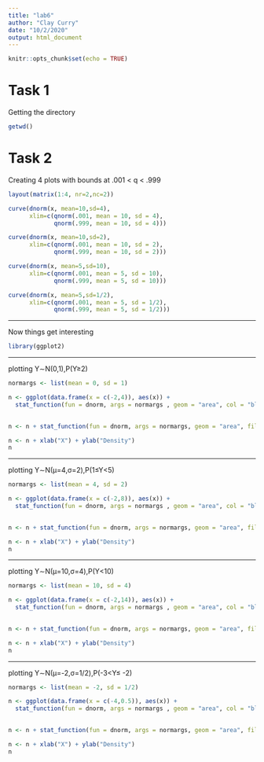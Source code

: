 ---
title: "lab6"
author: "Clay Curry"
date: "10/2/2020"
output: html_document
---

```{r setup, include=FALSE}
knitr::opts_chunk$set(echo = TRUE)
```

# Task 1
Getting the directory
```{r}
getwd()
```

# Task 2
Creating 4 plots with bounds at .001 < q < .999
```{r}
layout(matrix(1:4, nr=2,nc=2))

curve(dnorm(x, mean=10,sd=4),
      xlim=c(qnorm(.001, mean = 10, sd = 4),
             qnorm(.999, mean = 10, sd = 4)))

curve(dnorm(x, mean=10,sd=2),
      xlim=c(qnorm(.001, mean = 10, sd = 2),
             qnorm(.999, mean = 10, sd = 2)))

curve(dnorm(x, mean=5,sd=10),
      xlim=c(qnorm(.001, mean = 5, sd = 10),
             qnorm(.999, mean = 5, sd = 10)))

curve(dnorm(x, mean=5,sd=1/2),      
      xlim=c(qnorm(.001, mean = 5, sd = 1/2),
             qnorm(.999, mean = 5, sd = 1/2)))

```

---

Now things get interesting

```{r cached=TRUE}
library(ggplot2)
```


---

plotting	Y∼N(0,1),P(Y≥2)

```{r}
normargs <- list(mean = 0, sd = 1)

n <- ggplot(data.frame(x = c(-2,4)), aes(x)) + 
  stat_function(fun = dnorm, args = normargs , geom = "area", col = "black") 
  

n <- n + stat_function(fun = dnorm, args = normargs, geom = "area", fill = "green", alpha = 2,xlim = c(2,4)) 

n <- n + xlab("X") + ylab("Density")
n
```


---

plotting	Y∼N(μ=4,σ=2),P(1≤Y<5)

```{r}
normargs <- list(mean = 4, sd = 2)

n <- ggplot(data.frame(x = c(-2,8)), aes(x)) + 
  stat_function(fun = dnorm, args = normargs , geom = "area", col = "black") 
  

n <- n + stat_function(fun = dnorm, args = normargs, geom = "area", fill = "green", alpha = 2,xlim = c(1,5)) 

n <- n + xlab("X") + ylab("Density")
n
```

---

plotting	Y∼N(μ=10,σ=4),P(Y<10)

```{r}
normargs <- list(mean = 10, sd = 4)

n <- ggplot(data.frame(x = c(-2,14)), aes(x)) + 
  stat_function(fun = dnorm, args = normargs , geom = "area", col = "black") 
  

n <- n + stat_function(fun = dnorm, args = normargs, geom = "area", fill = "green", alpha = 2,xlim = c(-2,10)) 

n <- n + xlab("X") + ylab("Density")
n
```

---

plotting	Y∼N(μ=-2,σ=1/2),P(-3<Y≤ -2)
```{r}
normargs <- list(mean = -2, sd = 1/2)

n <- ggplot(data.frame(x = c(-4,0.5)), aes(x)) + 
  stat_function(fun = dnorm, args = normargs , geom = "area", col = "black") 
  

n <- n + stat_function(fun = dnorm, args = normargs, geom = "area", fill = "green", alpha = 2,xlim = c(-3,-2)) 

n <- n + xlab("X") + ylab("Density")
n
```

